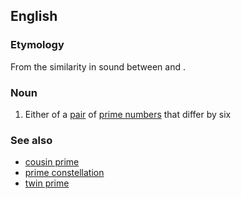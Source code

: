 ==English==

===Etymology===
From the similarity in sound between {{term|six}} and {{term|sexy}}.

===Noun===
{{wikipedia}}
{{en-noun|head=[[sexy]] [[prime]]}}

# {{context|mathematics|lang=en}} Either of a [[pair]] of [[prime number]]s that differ by six

===See also===
* [[cousin prime]]
* [[prime constellation]]
* [[twin prime]]